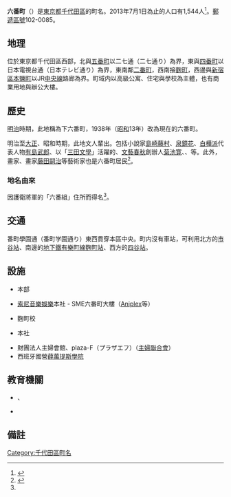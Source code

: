 {{Pathnav|日本|東京都|千代田區|name=六番町|frame=1}}
{{Infobox Settlement
|official_name = 六番町
|native_name =
|settlement_type = [[町|町]]
|image_skyline = SME-Honsya-Syaoku.JPG
|imagesize = 200px
|image_caption = 索尼音樂娛樂（SME）本社、SME六番町大樓
|image_flag =
|image_seal =
| image_map =
| map_caption =
|subdivision_type = [[國家|國家]]
|subdivision_name = [[File:Flag_of_Japan.svg|border]] [[日本|日本]]
|subdivision_type1 = [[都道府縣|都道府縣]]
|subdivision_name1 = [[File:Flag_of_Tokyo_Prefecture.svg|25px]] [[東京都|東京都]]
|subdivision_type2 = [[東京都區部|特別區]]
|subdivision_name2 = [[File:Flag_of_Chiyoda,_Tokyo.svg|25px]] [[千代田區|千代田區]]
|established_title =
|established_date =
|government_type =
|leader_title =
|leader_name =
|area_magnitude =
|area_total_sq_mi =
|area_total_km2 =
|area_land_sq_mi =
|area_land_km2 =
|area_urban_sq_mi =
|area_urban_km2 =
|area_metro_km2 =
|area_metro_sq_mi =
|population_as_of= 2013年（平成25年）7月1日
|population_footnotes =
|population_total = 1544
|population_urban =
|population_metro =
|population_density_sq_mi =
|population_density_km2 =
| timezone = [[日本標準時間|JST]]
| utc_offset = +9
|timezone_DST =
|utc_offset_DST =
|latd=|latm=|lats=|latNS=
|longd=|longm=|longs=|longEW=
|elevation_footnotes=
|elevation_m =
|elevation_ft =
|postal_code_type = [[郵遞區號|郵遞區號]]
|postal_code = 102-0085
|area_code =
|website =
|footnotes =
}}
'''六番町'''（{{jpn|j=六番町|hg=ろくばんちょう|rm=Rokubanchō|f=y}}）是[[東京都|東京都]][[千代田區|千代田區]]的町名。2013年7月1日為止的人口有1,544人<ref>{{Cite web |url=http://www.city.chiyoda.lg.jp/koho/kuse/gaiyo/toke/cho-setai/cho-setaih2507.html |title=町丁別世帯数および人口（住民基本台帳）：平成25年7月1日現在-千代田区総合ホームページ |accessdate=2013-08-01 |archive-date=2013-10-23 |archive-url=https://web.archive.org/web/20131023173846/http://www.city.chiyoda.lg.jp/koho/kuse/gaiyo/toke/cho-setai/cho-setaih2507.html |dead-url=no }}</ref>。[[郵遞區號|郵遞區號]]102-0085。

== 地理 ==
位於東京都千代田區西部，北與[[五番町_(千代田區)|五番町]]以二七通（二七通り）為界，東與[[四番町_(千代田區)|四番町]]以日本電視台通（日本テレビ通り）為界，東南鄰[[二番町_(千代田區)|二番町]]，西南接[[麴町|麴町]]，西邊與[[新宿區|新宿區]][[本鹽町|本鹽町]]以JR[[中央線快速|中央線]]路廊為界。町域内以高級公寓、住宅與學校為主體，也有商業用地與辦公大樓。

== 歷史 ==
[[明治|明治]]時期，此地稱為下六番町，1938年（[[昭和|昭和]]13年）改為現在的六番町。

明治至[[大正|大正]]、昭和時期，此地文人輩出。包括小說家[[島崎藤村|島崎藤村]]、[[泉鏡花|泉鏡花]]、[[白樺派|白樺派]]代表人物[[有島武郎|有島武郎]]、以「[[三田文學|三田文學]]」活躍的{{link-ja|水上瀧太郎|水上瀧太郎}}、[[文藝春秋|文藝春秋]]創辦人[[菊池寛|菊池寛]]、{{link-ja|里見弴|里見とん}}、{{link-ja|內田百間|内田百間}}等。此外，畫家{{link-ja|有島生馬|有島生馬}}、{{link-ja|巴黎畫派|School of Paris}}畫家[[藤田嗣治|藤田嗣治]]等藝術家也是六番町居民<ref name="guide">{{Cite web |url=http://www.city.chiyoda.lg.jp/koho/bunka/bunka/chome/yurai/rokuban.html |title=千代田区 町名由来板ガイド：六番町（ろくばんちょう） |accessdate=2013-08-13 |archive-date=2020-10-20 |archive-url=https://web.archive.org/web/20201020213049/https://www.city.chiyoda.lg.jp/koho/bunka/bunka/chome/yurai/rokuban.html |dead-url=no }}</ref>。

=== 地名由來 ===
因護衛將軍的「六番組」住所而得名<ref name="guide" />。

== 交通 ==
番町學園通（番町学園通り）東西貫穿本區中央。町内沒有車站，可利用北方的[[市谷站|市谷站]]、南邊的[[東京地下鐵有樂町線|地下鐵有樂町線]][[麴町站|麴町站]]、西方的[[四谷站|四谷站]]。

== 設施 ==
* {{link-ja|全日本自治團體勞動組合|全日本自治団体労働組合}}本部
* [[日本索尼音樂娛樂|索尼音樂娛樂]]本社 - SME六番町大樓（[[Aniplex|Aniplex]]等）
* {{link-ja|河合塾|河合塾}}麴町校
* {{link-ja|住友大阪水泥|住友大阪セメント}}本社
* 財團法人主婦會館、plaza-F（プラザエフ）（[[主婦聯合會|主婦聯合會]]）
* 西班牙國營[[薛萬提斯學院|薛萬提斯學院]]

== 教育機關 ==
* {{link-ja|學校法人雙葉學園|学校法人雙葉学園|雙葉學園}}{{link-ja|雙葉小學校|雙葉小学校}}、{{link-ja|雙葉中學校、高等學校|雙葉中学校・高等学校}}
* {{link-ja|千代田區立番町小學校|千代田区立番町小学校}}

== 備註 ==
{{reflist}}

{{Commonscat|Rokubanchō, Chiyoda, Tokyo}}
{{千代田區的町名}}
{{DEFAULTSORT:Rokubancho}}
[[Category:千代田區町名|Category:千代田區町名]]